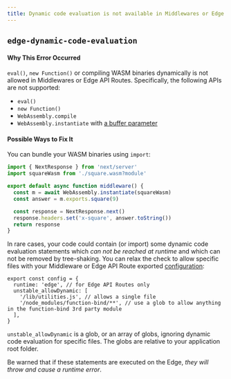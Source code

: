 ```yaml
---
title: Dynamic code evaluation is not available in Middlewares or Edge API Routes
---
```


## `edge-dynamic-code-evaluation`

#### Why This Error Occurred

`eval()`, `new Function()` or compiling WASM binaries dynamically is not allowed in Middlewares or Edge API Routes.
Specifically, the following APIs are not supported:

- `eval()`
- `new Function()`
- `WebAssembly.compile`
- `WebAssembly.instantiate` with [a buffer parameter](https://developer.mozilla.org/en-US/docs/Web/JavaScript/Reference/Global_Objects/WebAssembly/instantiate#primary_overload_%E2%80%94_taking_wasm_binary_code)

#### Possible Ways to Fix It

You can bundle your WASM binaries using `import`:

```ts filename="middleware.ts"
import { NextResponse } from 'next/server'
import squareWasm from './square.wasm?module'

export default async function middleware() {
  const m = await WebAssembly.instantiate(squareWasm)
  const answer = m.exports.square(9)

  const response = NextResponse.next()
  response.headers.set('x-square', answer.toString())
  return response
}
```

In rare cases, your code could contain (or import) some dynamic code evaluation statements which _can not be reached at runtime_ and which can not be removed by tree-shaking.
You can relax the check to allow specific files with your Middleware or Edge API Route exported [configuration](https://nextjs.org/docs/api-reference/edge-runtime#unsupported-apis):

```tsx filename="pages/api/example.ts"
export const config = {
  runtime: 'edge', // for Edge API Routes only
  unstable_allowDynamic: [
    '/lib/utilities.js', // allows a single file
    '/node_modules/function-bind/**', // use a glob to allow anything in the function-bind 3rd party module
  ],
}
```

`unstable_allowDynamic` is a glob, or an array of globs, ignoring dynamic code evaluation for specific files. The globs are relative to your application root folder.

Be warned that if these statements are executed on the Edge, _they will throw and cause a runtime error_.
